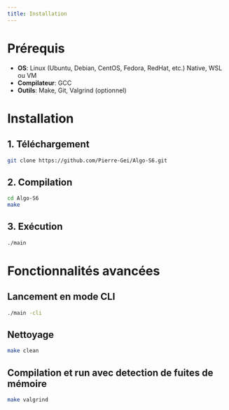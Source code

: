 ```yaml
---
title: Installation
---
```


# Prérequis
- **OS**: Linux (Ubuntu, Debian, CentOS, Fedora, RedHat, etc.) Native, WSL ou VM
- **Compilateur**: GCC
- **Outils**: Make, Git, Valgrind (optionnel)

# Installation

## 1. Téléchargement
```bash
git clone https://github.com/Pierre-Gei/Algo-S6.git
```

## 2. Compilation
```bash
cd Algo-S6
make
```

## 3. Exécution
```bash
./main
```

# Fonctionnalités avancées
## Lancement en mode CLI
```bash
./main -cli
```
## Nettoyage
```bash
make clean
```

## Compilation et run avec detection de fuites de mémoire
```bash
make valgrind
```